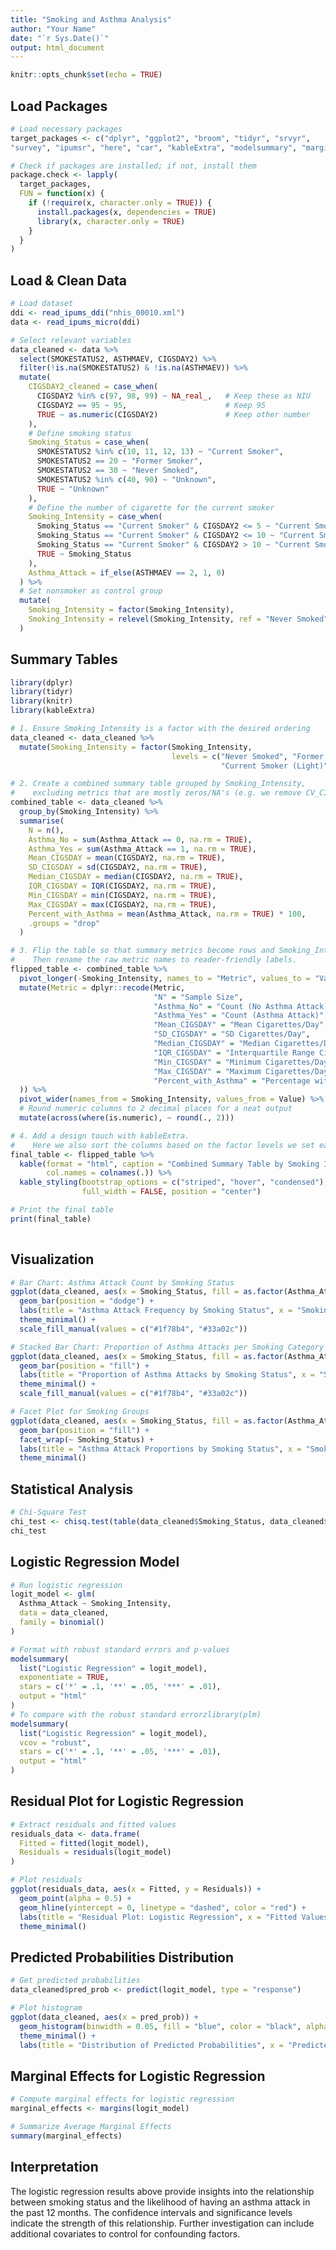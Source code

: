 ```yaml
---
title: "Smoking and Asthma Analysis"
author: "Your Name"
date: "`r Sys.Date()`"
output: html_document
---
```


```r
knitr::opts_chunk$set(echo = TRUE)
```

## Load Packages
```r
# Load necessary packages
target_packages <- c("dplyr", "ggplot2", "broom", "tidyr", "srvyr", 
"survey", "ipumsr", "here", "car", "kableExtra", "modelsummary", "margins")

# Check if packages are installed; if not, install them
package.check <- lapply(
  target_packages,
  FUN = function(x) {
    if (!require(x, character.only = TRUE)) {
      install.packages(x, dependencies = TRUE)
      library(x, character.only = TRUE)
    }
  }
)
```

## Load & Clean Data
```r
# Load dataset
ddi <- read_ipums_ddi("nhis_00010.xml")
data <- read_ipums_micro(ddi)

# Select relevant variables
data_cleaned <- data %>%
  select(SMOKESTATUS2, ASTHMAEV, CIGSDAY2) %>%
  filter(!is.na(SMOKESTATUS2) & !is.na(ASTHMAEV)) %>%
  mutate(
    CIGSDAY2_cleaned = case_when(
      CIGSDAY2 %in% c(97, 98, 99) ~ NA_real_,   # Keep these as NIU
      CIGSDAY2 == 95 ~ 95,                      # Keep 95
      TRUE ~ as.numeric(CIGSDAY2)               # Keep other number
    ),
    # Define smoking status
    Smoking_Status = case_when(
      SMOKESTATUS2 %in% c(10, 11, 12, 13) ~ "Current Smoker",
      SMOKESTATUS2 == 20 ~ "Former Smoker",
      SMOKESTATUS2 == 30 ~ "Never Smoked",
      SMOKESTATUS2 %in% c(40, 90) ~ "Unknown",
      TRUE ~ "Unknown"
    ),
    # Define the number of cigarette for the current smoker
    Smoking_Intensity = case_when(
      Smoking_Status == "Current Smoker" & CIGSDAY2 <= 5 ~ "Current Smoker (Light)",
      Smoking_Status == "Current Smoker" & CIGSDAY2 <= 10 ~ "Current Smoker (Moderate)",
      Smoking_Status == "Current Smoker" & CIGSDAY2 > 10 ~ "Current Smoker (Heavy)",
      TRUE ~ Smoking_Status  
    ),
    Asthma_Attack = if_else(ASTHMAEV == 2, 1, 0)
  ) %>%
  # Set nonsmoker as control group
  mutate(
    Smoking_Intensity = factor(Smoking_Intensity),
    Smoking_Intensity = relevel(Smoking_Intensity, ref = "Never Smoked")
  )
```

## Summary Tables
```r
library(dplyr)
library(tidyr)
library(knitr)
library(kableExtra)

# 1. Ensure Smoking_Intensity is a factor with the desired ordering
data_cleaned <- data_cleaned %>%
  mutate(Smoking_Intensity = factor(Smoking_Intensity, 
                                    levels = c("Never Smoked", "Former Smoker", "Unknown",
                                               "Current Smoker (Light)", "Current Smoker (Moderate)", "Current Smoker (Heavy)")))

# 2. Create a combined summary table grouped by Smoking_Intensity,
#    excluding metrics that are mostly zeros/NA's (e.g. we remove CV_CIGSDAY)
combined_table <- data_cleaned %>%
  group_by(Smoking_Intensity) %>%
  summarise(
    N = n(),
    Asthma_No = sum(Asthma_Attack == 0, na.rm = TRUE),
    Asthma_Yes = sum(Asthma_Attack == 1, na.rm = TRUE),
    Mean_CIGSDAY = mean(CIGSDAY2, na.rm = TRUE),
    SD_CIGSDAY = sd(CIGSDAY2, na.rm = TRUE),
    Median_CIGSDAY = median(CIGSDAY2, na.rm = TRUE),
    IQR_CIGSDAY = IQR(CIGSDAY2, na.rm = TRUE),
    Min_CIGSDAY = min(CIGSDAY2, na.rm = TRUE),
    Max_CIGSDAY = max(CIGSDAY2, na.rm = TRUE),
    Percent_with_Asthma = mean(Asthma_Attack, na.rm = TRUE) * 100,
    .groups = "drop"
  )

# 3. Flip the table so that summary metrics become rows and Smoking_Intensity groups become columns.
#    Then rename the raw metric names to reader-friendly labels.
flipped_table <- combined_table %>%
  pivot_longer(-Smoking_Intensity, names_to = "Metric", values_to = "Value") %>%
  mutate(Metric = dplyr::recode(Metric,
                                "N" = "Sample Size",
                                "Asthma_No" = "Count (No Asthma Attack)",
                                "Asthma_Yes" = "Count (Asthma Attack)",
                                "Mean_CIGSDAY" = "Mean Cigarettes/Day",
                                "SD_CIGSDAY" = "SD Cigarettes/Day",
                                "Median_CIGSDAY" = "Median Cigarettes/Day",
                                "IQR_CIGSDAY" = "Interquartile Range Cigarettes/Day",
                                "Min_CIGSDAY" = "Minimum Cigarettes/Day",
                                "Max_CIGSDAY" = "Maximum Cigarettes/Day",
                                "Percent_with_Asthma" = "Percentage with Asthma Attack"
  )) %>%
  pivot_wider(names_from = Smoking_Intensity, values_from = Value) %>%
  # Round numeric columns to 2 decimal places for a neat output
  mutate(across(where(is.numeric), ~ round(., 2)))

# 4. Add a design touch with kableExtra.
#    Here we also sort the columns based on the factor levels we set earlier.
final_table <- flipped_table %>%
  kable(format = "html", caption = "Combined Summary Table by Smoking Intensity", 
        col.names = colnames(.)) %>%
  kable_styling(bootstrap_options = c("striped", "hover", "condensed"),
                full_width = FALSE, position = "center")

# Print the final table
print(final_table)
   
```


## Visualization
```r
# Bar Chart: Asthma Attack Count by Smoking Status
ggplot(data_cleaned, aes(x = Smoking_Status, fill = as.factor(Asthma_Attack))) +
  geom_bar(position = "dodge") +
  labs(title = "Asthma Attack Frequency by Smoking Status", x = "Smoking Status", y = "Count", fill = "Asthma Attack") +
  theme_minimal() +
  scale_fill_manual(values = c("#1f78b4", "#33a02c"))

# Stacked Bar Chart: Proportion of Asthma Attacks per Smoking Category
ggplot(data_cleaned, aes(x = Smoking_Status, fill = as.factor(Asthma_Attack))) +
  geom_bar(position = "fill") +
  labs(title = "Proportion of Asthma Attacks by Smoking Status", x = "Smoking Status", y = "Proportion", fill = "Asthma Attack") +
  theme_minimal() +
  scale_fill_manual(values = c("#1f78b4", "#33a02c"))

# Facet Plot for Smoking Groups
ggplot(data_cleaned, aes(x = Smoking_Status, fill = as.factor(Asthma_Attack))) +
  geom_bar(position = "fill") +
  facet_wrap(~ Smoking_Status) +
  labs(title = "Asthma Attack Proportions by Smoking Status", x = "Smoking Status", y = "Proportion") +
  theme_minimal()
```

## Statistical Analysis
```r
# Chi-Square Test
chi_test <- chisq.test(table(data_cleaned$Smoking_Status, data_cleaned$Asthma_Attack))
chi_test
```

## Logistic Regression Model
```r
# Run logistic regression
logit_model <- glm(
  Asthma_Attack ~ Smoking_Intensity, 
  data = data_cleaned, 
  family = binomial()
)

# Format with robust standard errors and p-values
modelsummary(
  list("Logistic Regression" = logit_model),
  exponentiate = TRUE, 
  stars = c('*' = .1, '**' = .05, '***' = .01),
  output = "html"
)
# To compare with the robust standard errorzlibrary(plm)
modelsummary(
  list("Logistic Regression" = logit_model),
  vcov = "robust",
  stars = c('*' = .1, '**' = .05, '***' = .01),
  output = "html"
)
```

## Residual Plot for Logistic Regression
```r
# Extract residuals and fitted values
residuals_data <- data.frame(
  Fitted = fitted(logit_model),
  Residuals = residuals(logit_model)
)

# Plot residuals
ggplot(residuals_data, aes(x = Fitted, y = Residuals)) +
  geom_point(alpha = 0.5) +
  geom_hline(yintercept = 0, linetype = "dashed", color = "red") +
  labs(title = "Residual Plot: Logistic Regression", x = "Fitted Values", y = "Residuals") +
  theme_minimal()
```

## Predicted Probabilities Distribution
```r
# Get predicted probabilities
data_cleaned$pred_prob <- predict(logit_model, type = "response")

# Plot histogram
ggplot(data_cleaned, aes(x = pred_prob)) +
  geom_histogram(binwidth = 0.05, fill = "blue", color = "black", alpha = 0.7) +
  theme_minimal() +
  labs(title = "Distribution of Predicted Probabilities", x = "Predicted Probability", y = "Count")
```

## Marginal Effects for Logistic Regression
```r
# Compute marginal effects for logistic regression
marginal_effects <- margins(logit_model)

# Summarize Average Marginal Effects
summary(marginal_effects)
```

## Interpretation
The logistic regression results above provide insights into the relationship between smoking status and the likelihood of having an asthma attack in the past 12 months. The confidence intervals and significance levels indicate the strength of this relationship. Further investigation can include additional covariates to control for confounding factors.